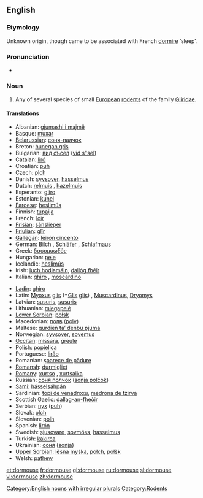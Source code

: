 ==English==
{{wikipedia}}

===Etymology===
Unknown origin, though came to be associated with French [[dormire]] ‘sleep’.

===Pronunciation===
*{{IPA|/ˈdɔːmaʊs/}}

===Noun===
{{en-noun|dormice}}

# Any of several species of small [[European]] [[rodent]]s of the family [[Gliridae]].

====Translations====
{{top}}
*Albanian: [[gjumashi i majmë]]
*Basque: [[muxar]]
*[[Belarussian]]: [[соня-палчок]]
*Breton: [[hunegan gris]]
*Bulgarian: [[вид съсел]] ([[vid s"sel]])
*Catalan: [[liró]]
*Croatian: [[puh]]
*Czech: [[plch]]
*Danish: [[syvsover]], [[hasselmus]]
*Dutch: [[relmuis]] {{f}}, [[hazelmuis]] {{f}}
*Esperanto: [[gliro]]
*Estonian: [[kunel]]
*[[Faroese]]: [[heslimús]]
*Finnish: [[tupaija]]
*French: [[loir]] {{m}}
*[[Frisian]]: [[sânslieper]]
*[[Friulian]]: [[glîr]]
*[[Gallegan]]: [[leirón cincento]]
*German: [[Bilch]] {{m}}, [[Schläfer]] {{m}}, [[Schlafmaus]] {{f}}
*Greek: [[δασομυωξός]] '' ''
*Hungarian: [[pele]]
*Icelandic: [[heslimús]]
*Irish: [[luch hodlamáin]], [[dallóg fhéir]]
*Italian: [[ghiro]] {{m}}, [[moscardino]] {{m}}
{{mid}}
*[[Ladin]]: [[ghiro]]
*Latin: [[Myoxus]] [[glis]] (=[[Glis]] [[glis]]) {{m}}, [[Muscardinus]], [[Dryomys]]
*Latvian: [[susuris]], [[susuris]]
*Lithuanian: [[miegapelė]]
*[[Lower Sorbian]]: [[połsk]]
*Macedonian: [[полв]] ([[polv]])
*Maltese: [[ġurdien ta’ denbu pjuma]]
*Norwegian: [[syvsover]], [[sovemus]]
*[[Occitan]]: [[missara]], [[greule]]
*Polish: [[popielica]] '' ''
*Portuguese: [[lirăo]]
*Romanian: [[şoarece de pădure]]
*[[Romansh]]: [[durmigliet]]
*[[Romany]]: [[xurtso]] {{m}}, [[xurtsaika]] {{f}}
*Russian: [[соня полчок]] ([[sonja polčok]]) {{m}}
*[[Sami]]: [[hásselsáhpán]]
*Sardinian: [[topi de venadroxu]], [[medrona de tzirva]]
*Scottish Gaelic: [[dallag-an-fheòir]]
*Serbian: [[пух]] ([[puh]])
*Slovak: [[plch]]
*Slovenian: [[polh]] {{m}}
*Spanish: [[lirón]] '' ''
*Swedish: [[sjusovare]], [[sovmöss]], [[hasselmus]]
*Turkish: [[kakırca]]
*Ukrainian: [[соня]] ([[sonja]])
*[[Upper Sorbian]]: [[lěsna myška]], [[połch]], [[połšk]]
*Welsh: [[pathew]]
{{bottom}}

[[Category:English nouns with irregular plurals]]
[[Category:Rodents]]

[[et:dormouse]]
[[fr:dormouse]]
[[gl:dormouse]]
[[ru:dormouse]]
[[sl:dormouse]]
[[vi:dormouse]]
[[zh:dormouse]]